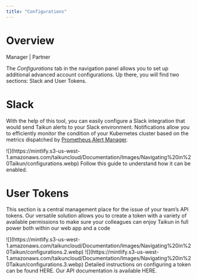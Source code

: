 ```yaml
---
title: "Configurations"
---
```


# Overview

<Icon icon="user-tie" iconType="solid" /> Manager | <Icon icon="handshake" iconType="solid" /> Partner

The *Configurations* tab in the navigation panel allows you to set up additional advanced account configurations. Up there, you will find two sections: Slack and User Tokens.

# Slack

With the help of this tool, you can easily configure a Slack integration that would send Taikun alerts to your Slack environment. Notifications allow you to efficiently monitor the condition of your Kubernetes cluster based on the metrics dispatched by [Prometheus Alert Manager](https://prometheus.io/docs/alerting/latest/alertmanager/).

<Frame caption="Slack configuration">
  ![](https://mintlify.s3-us-west-1.amazonaws.com/taikuncloud/Documentation/Images/Navigating%20in%20Taikun/configurations.webp)
</Frame>

<Card title="Enable Slack" icon="slack" horizontal={true} href="Documentation/Topics/Advanced Configuration/Slack Configuration.mdx">
  Follow this guide to understand how it can be enabled.
</Card>

# User Tokens

This section is a central management place for the issue of your team’s API tokens. Our versatile solution allows you to create a token with a variety of available permissions to make sure your colleagues can enjoy Taikun in full power both within our web app and a code

<Frame caption="User tokens">
  ![](https://mintlify.s3-us-west-1.amazonaws.com/taikuncloud/Documentation/Images/Navigating%20in%20Taikun/configurations.2.webp)
</Frame>

<Frame caption="Add User tokens">
  ![](https://mintlify.s3-us-west-1.amazonaws.com/taikuncloud/Documentation/Images/Navigating%20in%20Taikun/configurations.3.webp)
</Frame>

<CardGroup cols={2}>
  <Card title="Configuring a token" icon="wrench" horizontal={true} href="Documentation/Topics/Advanced Configuration/Taikun API.mdx">
    Detailed instructions on configuring a token can be found HERE.
  </Card>

  <Card title="API documentation" icon="files" horizontal={true} href="https://api.taikun.cloud/?_gl=1*1qqu7uo*_up*MQ..*_ga*MTM1NjMzNjE1My4xNzMyNjk3ODg3*_ga_DSY6GPP30P*MTczMjY5Nzg4Ni4xLjEuMTczMjY5OTAxNy4wLjAuMA..">
    Our API documentation is available HERE.
  </Card>
</CardGroup>